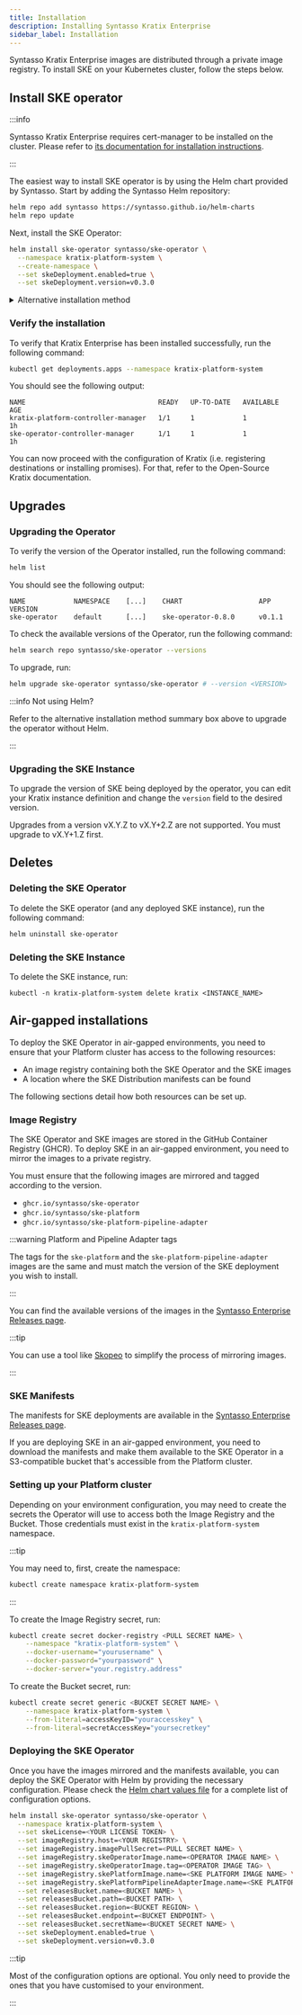 ```yaml
---
title: Installation
description: Installing Syntasso Kratix Enterprise
sidebar_label: Installation
---
```


Syntasso Kratix Enterprise images are distributed through a private image registry. To
install SKE on your Kubernetes cluster, follow the steps below.

## Install SKE operator

:::info

Syntasso Kratix Enterprise requires cert-manager to be installed on the cluster. Please
refer to [its documentation for installation instructions](https://cert-manager.io/).

:::

The easiest way to install SKE operator is by using the Helm chart provided by
Syntasso. Start by adding the Syntasso Helm repository:

```bash
helm repo add syntasso https://syntasso.github.io/helm-charts
helm repo update
```

Next, install the SKE Operator:

```bash
helm install ske-operator syntasso/ske-operator \
  --namespace kratix-platform-system \
  --create-namespace \
  --set skeDeployment.enabled=true \
  --set skeDeployment.version=v0.3.0
```

<details>
<summary>Alternative installation method</summary>

If you prefer not to use Helm, you can install the SKE operator by applying the
manifests directly.

First, create the namespace where the SKE operator will be installed:

```bash
kubectl create namespace kratix-platform-system
```

Then, create a secret with your license token:

```
kubectl create secret docker-registry syntasso-registry \
  --namespace=kratix-platform-system \
  --docker-server=ghcr.io \
  --docker-username=syntasso-pkg \
  --docker-password=<YOUR TOKEN>
```

The manifests are available in the [Syntasso Releases
Page](http://syntasso-enterprise-releases.s3-website.eu-west-2.amazonaws.com/#ske/ske-operator).
Find the latest release and apply it with `kubectl`:

```bash
kubectl apply -f http://s3.eu-west-2.amazonaws.com/syntasso-enterprise-releases/ske/ske-operator/v0.1.2/ske-operator-distribution.yaml
```

With the Operator in place, you can now install Kratix Enterprise by creating a
'Kratix' instance. Below is an example 'Kratix' instance definition:

```yaml
apiVersion: platform.syntasso.io/v1alpha1
kind: Kratix
metadata:
  name: kratix-example
spec:
  releasesBucket:
    name: # name of the bucket containing Kratix Enterprise releases; optional
    region: # region of the bucket; optional
    path: # subpath within the bucket; optional
  version: v0.3.0 # version of Kratix Enterprise to install; default to the latest release found in release bucket
```

You can save the 'Kratix' instance definition to a local file and apply with kubectl.
SKE operator will then install Kratix Enterprise and its necessary configurations.

By default, when `spec.releasesBucket` is not set, SKE operator will use the Syntasso Enterprise releases bucket.
Note that 'Kratix' is a cluster scoped and singleton resource.

Only one instance of Kratix can be installed in a cluster.

</details>

### Verify the installation

To verify that Kratix Enterprise has been installed successfully, run the following command:

```bash
kubectl get deployments.apps --namespace kratix-platform-system
```

You should see the following output:

```shell-session
NAME                                 READY   UP-TO-DATE   AVAILABLE   AGE
kratix-platform-controller-manager   1/1     1            1           1h
ske-operator-controller-manager      1/1     1            1           1h
```

You can now proceed with the configuration of Kratix (i.e. registering destinations or
installing promises). For that, refer to the Open-Source Kratix documentation.

## Upgrades

### Upgrading the Operator

To verify the version of the Operator installed, run the following command:

```bash
helm list
```

You should see the following output:

```shell-session
NAME            NAMESPACE    [...]    CHART                   APP VERSION
ske-operator    default      [...]    ske-operator-0.8.0      v0.1.1
```

To check the available versions of the Operator, run the following command:

```bash
helm search repo syntasso/ske-operator --versions
```

To upgrade, run:

```bash
helm upgrade ske-operator syntasso/ske-operator # --version <VERSION>
```

:::info Not using Helm?

Refer to the alternative installation method summary box above to upgrade the operator without Helm.

:::

### Upgrading the SKE Instance

To upgrade the version of SKE being deployed by the operator, you can edit your
Kratix instance definition and change the `version` field to the desired
version.

Upgrades from a version vX.Y.Z to vX.Y+2.Z are not supported. You must upgrade to
vX.Y+1.Z first.

## Deletes

### Deleting the SKE Operator

To delete the SKE operator (and any deployed SKE instance), run the following command:

```bash
helm uninstall ske-operator
```

### Deleting the SKE Instance

To delete the SKE instance, run:

```
kubectl -n kratix-platform-system delete kratix <INSTANCE_NAME>
```

## Air-gapped installations

To deploy the SKE Operator in air-gapped environments, you need to ensure that
your Platform cluster has access to the following resources:

- An image registry containing both the SKE Operator and the SKE images
- A location where the SKE Distribution manifests can be found

The following sections detail how both resources can be set up.

### Image Registry

The SKE Operator and SKE images are stored in the GitHub Container Registry (GHCR). To
deploy SKE in an air-gapped environment, you need to mirror the images to a private
registry.

You must ensure that the following images are mirrored and tagged according to
the version.

- `ghcr.io/syntasso/ske-operator`
- `ghcr.io/syntasso/ske-platform`
- `ghcr.io/syntasso/ske-platform-pipeline-adapter`

:::warning Platform and Pipeline Adapter tags

The tags for the `ske-platform` and the `ske-platform-pipeline-adapter` images are
the same and must match the version of the SKE deployment you wish to install.

:::

You can find the available versions of the images in the [Syntasso Enterprise
Releases page](http://syntasso-enterprise-releases.s3-website.eu-west-2.amazonaws.com/).


:::tip

You can use a tool like [Skopeo](https://github.com/containers/skopeo) to simplify the
process of mirroring images.

:::

### SKE Manifests

The manifests for SKE deployments are available in the [Syntasso Enterprise
Releases page](http://syntasso-enterprise-releases.s3-website.eu-west-2.amazonaws.com/).

If you are deploying SKE in an air-gapped environment, you need to download the
manifests and make them available to the SKE Operator in a S3-compatible bucket
that's accessible from the Platform cluster.


### Setting up your Platform cluster

Depending on your environment configuration, you may need to create the
secrets the Operator will use to access both the Image Registry and the
Bucket. Those credentials must exist in the `kratix-platform-system` namespace.

:::tip

You may need to, first, create the namespace:

```bash
kubectl create namespace kratix-platform-system
```

:::

To create the Image Registry secret, run:

```bash
kubectl create secret docker-registry <PULL SECRET NAME> \
    --namespace "kratix-platform-system" \
    --docker-username="yourusername" \
    --docker-password="yourpassword" \
    --docker-server="your.registry.address"
```

To create the Bucket secret, run:

```bash
kubectl create secret generic <BUCKET SECRET NAME> \
    --namespace kratix-platform-system \
    --from-literal=accessKeyID="youraccesskey" \
    --from-literal=secretAccessKey="yoursecretkey"
```


### Deploying the SKE Operator

Once you have the images mirrored and the manifests available, you can deploy
the SKE Operator with Helm by providing the necessary configuration. Please
check the [Helm chart values
file](https://github.com/syntasso/helm-charts/blob/main/ske-operator/values.yaml)
for a complete list of configuration options.

```bash
helm install ske-operator syntasso/ske-operator \
  --namespace kratix-platform-system \
  --set skeLicense=<YOUR LICENSE TOKEN> \
  --set imageRegistry.host=<YOUR REGISTRY> \
  --set imageRegistry.imagePullSecret=<PULL SECRET NAME> \
  --set imageRegistry.skeOperatorImage.name=<OPERATOR IMAGE NAME> \
  --set imageRegistry.skeOperatorImage.tag=<OPERATOR IMAGE TAG> \
  --set imageRegistry.skePlatformImage.name=<SKE PLATFORM IMAGE NAME> \
  --set imageRegistry.skePlatformPipelineAdapterImage.name=<SKE PLATFORM PIPELINE ADAPTER IMAGE NAME> \
  --set releasesBucket.name=<BUCKET NAME> \
  --set releasesBucket.path=<BUCKET PATH> \
  --set releasesBucket.region=<BUCKET REGION> \
  --set releasesBucket.endpoint=<BUCKET ENDPOINT> \
  --set releasesBucket.secretName=<BUCKET SECRET NAME> \
  --set skeDeployment.enabled=true \
  --set skeDeployment.version=v0.3.0
```

:::tip

Most of the configuration options are optional. You only need to provide the
ones that you have customised to your environment.

:::
